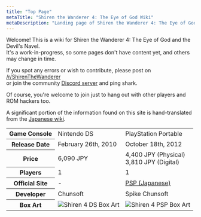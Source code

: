 ```yaml
---
title: "Top Page"
metaTitle: "Shiren the Wanderer 4: The Eye of God Wiki"
metaDescription: "Landing page of Shiren the Wanderer 4: The Eye of God and the Devil's Navel Wiki."
---
```


Welcome! This is a wiki for Shiren the Wanderer 4: The Eye of God and the Devil's Navel.<br/>It's a work-in-progress, so some pages don't have content yet, and others may change in time.

If you spot any errors or wish to contribute, please post on [/r/ShirenTheWanderer](https://reddit.com/r/ShirenTheWanderer)<br/>or join the community [Discord server](https://discord.gg/5y7UDFc) and ping shark.

Of course, you're welcome to join just to hang out with other players and ROM hackers too.

A significant portion of the information found on this site is hand-translated from the [Japanese wiki](https://seesaawiki.jp/shiren_4/).

<table>
  <tr>
    <th>Game Console</th>
    <td>Nintendo DS</td>
    <td>PlayStation Portable</td>
  </tr>
  <tr>
    <th>Release Date</th>
    <td>February 26th, 2010</td>
    <td>October 18th, 2012</td>
  </tr>
  <tr>
    <th>Price</th>
    <td>6,090 JPY</td>
    <td>4,400 JPY (Physical)<br/>3,810 JPY (Digital)</td>
  </tr>
  <tr>
    <th>Players</th>
    <td>1</td>
    <td>1</td>
  </tr>
  <tr>
    <th>Official Site</th>
    <td>-</td>
    <td><a href="https://www.spike-chunsoft.co.jp/games/shiren4/psp/">PSP (Japanese)</a></td>
  </tr>
  <tr>
    <th>Developer</th>
    <td>Chunsoft</td>
    <td>Spike Chunsoft</td>
  </tr>
  <tr>
    <th>Box Art</th>
    <td class="boxArt"><img src="images/shiren-4.jpg" alt="Shiren 4 DS Box Art"/></td>
    <td class="boxArt"><img src="images/shiren-4-plus.jpg" alt="Shiren 4 PSP Box Art"/></td>
  </tr>
</table>
